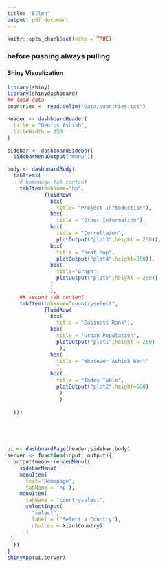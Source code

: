 ```yaml
---
title: "Ellen"
output: pdf_document
---
```


```r
knitr::opts_chunk$set(echo = TRUE)
```

### before pushing always pulling

#### Shiny Visualization
```r
library(shiny)
library(shinydashboard)
## load data 
countries <- read.delim("Data/countries.txt")

```

```r
header <- dashboardHeader(
  title = "Genius Ashish",
  titleWidth = 250
)

sidebar <- dashboardSidebar(
  sidebarMenuOutput('menu'))

body <- dashboardBody(
  tabItems(
    # homepage tab content
    tabItem(tabName="hp",
            fluidRow(
              box(
                title= "Project Inrtoduction"),
              box(
                title = "Other Information"),
              box(
                title = "Correltaion",
                plotOutput("plot3",height = 250)),
              box(
                title = "Heat Map",
                plotOutput("plot4",height=250)),
              box(
                title="Graph",
                plotOutput("plot5",height = 250))
              )
              ),
    ## second tab content
    tabItem(tabName="countryselect",
            fluidRow(
              box(
                title = "Easiness Rank"),
              box(
                title = "Urban Population",
                plotOutput("plot1",height = 250)
                 ),
              box(
                title = "Whatever Ashish Want"
                ),
              box(
                title = "Index Table",
                plotOutput("plot2",height=600)
                 )
                 )
    
  )))


   


ui <- dashboardPage(header,sidebar,body)
server <- function(input, output){
  output$menu<-renderMenu({
    sidebarMenu(
    menuItem(
      text='Homepage',
      tabName = 'hp'),
    menuItem(
      tabName = "countryselect",
      selectInput(
        "select",
        label = ("Select a Country"),
        choices = Xian$Country)
      )
 )
  })
}
shinyApp(ui,server)
```

